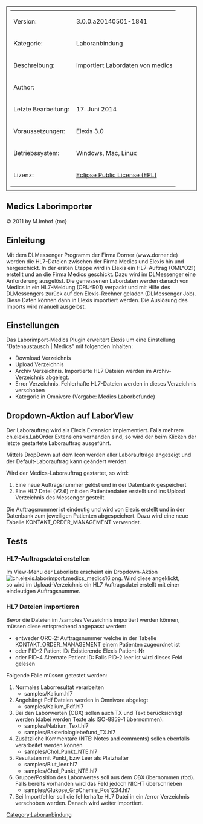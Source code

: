 [[Category:Laboranbindung]]
<table style="width:100%; border: 1px solid; padding: 10px">
	
	<tr>
		<td>Version:</td>
		<td>3.0.0.a20140501-1841</td>
	</tr>
	<tr>
		<td style="width:150px;">Kategorie:</td>
		<td>Laboranbindung</td>
	</tr>
	<tr>
		<td>Beschreibung:</td>
		<td>Importiert Labordaten von medics</td>
	</tr>
	<tr>
		<td>Author:</td>
		<td></td>
	</tr>
	<tr>
		<td>Letzte Bearbeitung:</td>
		<td>17. Juni 2014</td>
	</tr>
	<tr>
		<td>Voraussetzungen:</td>
		<td>Elexis 3.0</td>
	</tr>
	<tr>
		<td>Betriebssystem:</td>
		<td>Windows, Mac, Linux</td>
	</tr>
	<tr>
		<td>Lizenz:</td>
		<td>[http://www.eclipse.org/legal/epl-v10.html Eclipse Public License (EPL)]</td>
	</tr>
</table>


== Medics Laborimporter ==

© 2011 by M.Imhof 
{toc}

== Einleitung ==

Mit dem DLMessenger Programm der Firma Dorner (www.dorner.de) werden die HL7-Dateien zwischen der Firma Medics und Elexis 
hin und hergeschickt.
In der ersten Etappe wird in Elexis ein HL7-Auftrag (OML^O21) erstellt und an die Firma Medics geschickt. Dazu wird im DLMessenger
eine Anforderung ausgelöst.
Die gemessenen Labordaten werden danach von Medics in ein HL7-Meldung (ORU^R01) verpackt und mit Hilfe des DLMessengers
zurück auf den Elexis-Rechner geladen (DLMessenger Job). Diese Daten können dann in Elexis importiert werden. Die Auslösung
des Imports wird manuell ausgelöst.

== Einstellungen ==

Das Laborimport-Medics Plugin erweitert Elexis um eine Einstellung “Datenaustausch | Medics” 
mit folgenden Inhalten:

* Download Verzeichnis
* Upload Verzeichnis
* Archiv Verzeichnis. Importierte HL7 Dateien werden im Archiv-Verzeichnis abgelegt.
* Error Verzeichnis. Fehlerhafte HL7-Dateien werden in dieses Verzeichnis verschoben
* Kategorie in Omnivore (Vorgabe: Medics Laborbefunde)

== Dropdown-Aktion auf LaborView ==

Der Laborauftrag wird als Elexis Extension implementiert. Falls mehrere ch.elexis.LabOrder Extensions vorhanden
sind, so wird der beim Klicken der letzte gestartete Laborauftrag ausgeführt.

Mittels DropDown auf dem Icon werden aller Laboraufträge angezeigt und der Default-Laborauftrag kann 
geändert werden.

Wird der Medics-Laborauftrag gestartet, so wird:

# Eine neue Auftragsnummer gelöst und in der Datenbank gespeichert
# Eine HL7 Datei (V2.6) mit den Patientendaten erstellt und ins Upload Verzeichnis des Messenger gestellt.

Die Auftragsnummer ist eindeutig und wird von Elexis erstellt und in der Datenbank zum jeweiligen Patienten abgespeichert.
Dazu wird eine neue Tabelle KONTAKT_ORDER_MANAGEMENT verwendet.

== Tests ==

=== HL7-Auftragsdatei erstellen ===

Im View-Menu der Laborliste erscheint ein Dropdown-Aktion [[Image:ch.elexis.laborimport.medics_medics16.png]]. Wird diese angeklickt,<br />
so wird im Upload-Verzeichnis ein HL7 Auftragsdatei erstellt mit einer eindeutigen Auftragsnummer.

=== HL7 Dateien importieren ===

Bevor die Dateien im /samples Verzeichnis importiert werden können, müssen diese entsprechend angepasst
werden:

* entweder ORC-2: Auftragsnummer welche in der Tabelle KONTAKT_ORDER_MANAGEMENT einem Patienten zugeordnet ist
* oder PID-2 Patient ID: Existierende Elexis Patient-Nr
* oder PID-4 Alternate Patient ID: Falls PID-2 leer ist wird dieses Feld gelesen

Folgende Fälle müssen getestet werden:

# Normales Laborresultat verarbeiten
#* samples/Kalium.hl7
# Angehängt Pdf Dateien werden in Omnivore abgelegt
#* samples/Kalium_Pdf.hl7
# Bei den Laborwerten (OBX) sollen auch TX und Text berücksichtigt werden (dabei werden Texte als ISO-8859-1 übernommen).
#* samples/Natrium_Text.hl7
#* samples/Bakteriologiebefund_TX.hl7
# Zusätzliche Kommentare (NTE: Notes and comments) sollen ebenfalls verarbeitet werden können
#* samples/Chol_Punkt_NTE.hl7
# Resultaten mit Punkt, bzw Leer als Platzhalter
#* samples/Blut_leer.hl7
#* samples/Chol_Punkt_NTE.hl7
# Gruppe/Position des Laborwertes soll aus dem OBX übernommen (tbd). Falls bereits vorhanden wird das Feld jedoch NICHT überschrieben
#* samples/Glukose_GrpChemie_Pos1234.hl7
# Bei Importfehler soll die fehlerhafte HL7 Datei in ein /error Verzeichnis verschoben werden. Danach wird weiter importiert.